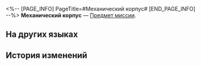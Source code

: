<%-- [PAGE_INFO]
PageTitle=#Механический корпус#
[END_PAGE_INFO] --%>
{{Предмет Инфобокс
|id          = 140120
|Изображение = Предмет Механический корпус.png
|Тип         = Предмет миссии
|Инвентарь   = Миссии
|Редкость    = 3
|Эффект      = 
|Описание    = Металлический корпус, снятый с выброшенного робота. Может быть, его ещё можно использовать.
}}
{{Описание|''«Животные обычно линяют, но видели ли вы, как линяют роботы?»''}}
'''Механический корпус''' — [[Предмет миссии]].

==На других языках==
{{На других языках
|en   = Robot Shell
|zhs  = 机械外壳
|zht  = 機械外殼
|ja   = 機械の外装
|ko   = 로봇 케이스
|es   = Cubierta mecánica
|fr   = Armature de robot
|ru   = Механический корпус
|th   = เกราะหุ่นยนต์
|vi   = Lớp Vỏ Máy Móc
|de   = Robotergehäuse
|id   = Kerangka Mekanik
|pt   = Carapaça de Robô
}}

==История изменений==
{{История изменений|3.5}}